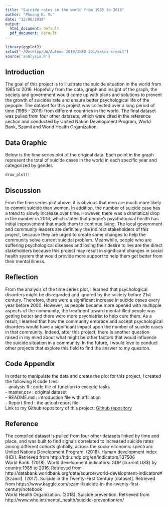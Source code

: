 ```yaml
---
title: "Suicide rates in the world from 1985 to 2016"
author: "Phuong K. Vu"
date: "12/06/2019"
output:
  html_document: default
  pdf_document: default
---
```


```r
library(ggplot2)
setwd("~/Desktop/UW/Autumn 2019/INFO 201/extra-credit")
source('analysis.R')
```

## Introduction
The goal of this project is to illustrate the suicide situation in the world from 1985 to 2016. Hopefully from the data, graph and insight of the graph, the society and government would come up with plans and solutions to prevent the growth of suicides rate and ensure better psychological life of the pepople. The dataset for this project was collected over a long period of time (1985 - 2016) from different countries in the world. The final dataset was pulled from four other datasets, which were cited in the reference section and conducted by United Nation Development Program, World Bank, Szamil and World Health Organization. 

## Data Graphic
Below is the time series plot of the original data. Each point in the graph represent the total of suicide cases in the world in each specific year and categorized by gender. 

```r
draw_plot()
```

## Discussion 
From the time series plot above, it is obvious that men are much more likely to commit suicide than women. In addition, the number of suicide case has a trend to slowly increase over time. However, there was a dramatical drop in the number in 2016, which states that people's psychological health has initial improvement that made them to continue living. The local government and community leaders are definitely the indirect stakeholders of this project, because they are urged to create some changes to help the community solve current suicidal problem. Meanwhile, people who are suffering psychological diseases and losing their desire to live are the direct stakeholders because this project may result in significant changes in social health system that would provide more support to help them get better from their mental illness. 

## Reflection
From the analysis of the time series plot, I learned that psychological disorders might be disregarded and ignored by the society before 21st century. Therefore, there were a significant increase in sucide cases every year before 2000. However, as people became more opened with multipple aspects of the community, the treatment toward mental-illed people was getting better and there were more psychiatrist to help cure them. As a result, I learned that how the community embrace and accept psychological disorders would have a significant impact upon the number of suicide cases in that community. Indeed, after this project, there is another question raised in my mind about what might be other factors that would influence the suicide situation in a community. In the future, I would love to conduct other projects that explore this field to find the answer to my quesiton. 

## Code Appendix
In order to manipulate the data and create the plot for this project, I created the following R code files: <br>
- analysis.R : code file of function to execute tasks <br>
- master.csv : original dataset <br>
- README.md : introduction file with affiliation <br>
- Report.Rmd : the actual report file <br>
Link to my Github repository of this project: [Github repository](https://github.com/pvu-1864424/extra-credit.git)

## Reference
The compiled dataset is pulled from four other datasets linked by time and place, and was built to find signals correlated to increased suicide rates among different cohorts globally, across the socio-economic spectrum: <br>
United Nations Development Program. (2018). Human development index (HDI). Retrieved from http://hdr.undp.org/en/indicators/137506 <br>
World Bank. (2018). World development indicators: GDP (current US$) by country:1985 to 2016. Retrieved from http://databank.worldbank.org/data/source/world-development-indicators# <br>
[Szamil]. (2017). Suicide in the Twenty-First Century [dataset]. Retrieved from https://www.kaggle.com/szamil/suicide-in-the-twenty-first-century/notebook <br>
World Health Organization. (2018). Suicide prevention. Retrieved from http://www.who.int/mental_health/suicide-prevention/en/ <br>

